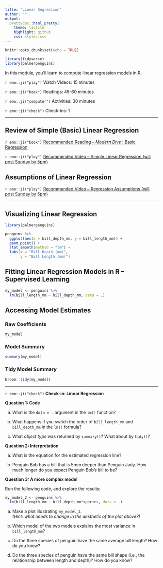 ```yaml
---
title: "Linear Regression"
author: ""
output:
  prettydoc::html_pretty:
    theme: tactile
    highlight: github
    css: styles.css
---
```


```r
knitr::opts_chunk$set(echo = TRUE)
```

```r
library(tidyverse)
library(palmerpenguins)
```

In this module, you'll learn to compute linear regression models in R.  

`r emo::ji("play")` Watch Videos: 15 minutes

`r emo::ji("book")` Readings: 45-60 minutes   

`r emo::ji("computer")` Activities: 30 minutes  
  
`r emo::ji("check")` Check-ins: 1

---

## Review of Simple (Basic) Linear Regression

`r emo::ji("book")` [Recommended Reading -- _Modern Dive _: Basic Regression](https://moderndive.com/5-regression.html)

`r emo::ji("play")` [Recommended Video -- Simple Linear Regression (will post Sunday by 5pm)]()


## Assumptions of Linear Regression

`r emo::ji("play")` [Recommended Video -- Regression Assumptions (will post Sunday by 5pm)]()

---

## Visualizing Linear Regression

```r
library(palmerpenguins)

penguins %>%
  ggplot(aes(x = bill_depth_mm, y = bill_length_mm)) +
  geom_point() +
  stat_smooth(method = "lm") + 
  labs(x = "Bill Depth (mm)", 
       y = "Bill Length (mm)")
```

## Fitting Linear Regression Models in R -- Supervised Learning

```r
my_model <- penguins %>%
  lm(bill_length_mm ~ bill_depth_mm, data = .)
```

## Accessing Model Estimates

### Raw Coefficients 

```r
my_model
```

### Model Summary

```r
summary(my_model)
```

### Tidy Model Summary

```r
broom::tidy(my_model) 
```

---

`r emo::ji("check")` **Check-in: Linear Regression**

**Question 1: Code**

a) What is the `data = .` argument in the `lm()` function?

b) What happens if you switch the order of `bill_length_mm` and `bill_depth_mm`
in the `lm()` formula?

c) What *object type* was returned by `summary()`?  What about by `tidy()`?


**Question 2: Interpretation**

a) What is the equation for the estimated regression line?

b) Penguin Bob has a bill that is 5mm deeper than Penguin Judy. How much longer
do you expect Penguin Bob's bill to be?


**Question 3: A more complex model**

Run the following code, and explore the results:

```r
my_model_2 <- penguins %>%
  lm(bill_length_mm ~ bill_depth_mm*species, data = .)
```


a) Make a plot illustrating `my_model_2`.  
*(Hint: what needs to change in the aesthetic of the plot above?)*

b) Which model of the two models explains the most variance in `bill_length_mm`?

c) Do the three species of penguin have the same average bill length?  How do
you know?

d) Do the three species of penguin have the same bill shape (i.e., the
relationship between length and depth)?  How do you know?